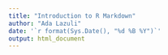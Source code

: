 ```yaml
---
title: "Introduction to R Markdown"
author: "Ada Lazuli"
date: '`r format(Sys.Date(), "%d %B %Y")`'
output: html_document
---
```

